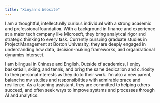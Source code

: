 ```yaml
---
title: "Xinyan's Website"
---
```


I am a thoughtful, intellectually curious individual with a strong academic and professional foundation. With a background in finance and experience at a major tech company like Microsoft, they bring analytical rigor and strategic thinking to every task. Currently pursuing graduate studies in Project Management at Boston University, they are deeply engaged in understanding how data, decision-making frameworks, and organizational dynamics intersect.

I am bilingual in Chinese and English. Outside of academics, I enjoy basketball, skiing, and tennis, and bring the same dedication and curiosity to their personal interests as they do to their work. I'm also a new parent, balancing my studies and responsibilities with admirable grace and resilience. As a teaching assistant, they are committed to helping others succeed, and often seek ways to improve systems and processes through AI and analytics.